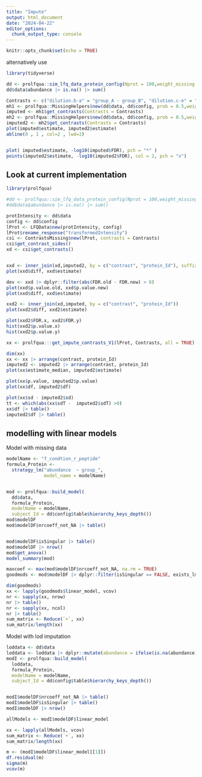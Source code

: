 ```yaml
---
title: "Impute"
output: html_document
date: "2024-04-22"
editor_options: 
  chunk_output_type: console
---
```


```r
knitr::opts_chunk$set(echo = TRUE)
```


alternatively use

```r
library(tidyverse)

dd <- prolfqua::sim_lfq_data_protein_config(Nprot = 100,weight_missing = 2)
dd$data$abundance |> is.na() |> sum()

Contrasts <- c("dilution.b-a" = "group_A - group_B", "dilution.c-e" = "group_A - group_Ctrl")
mh1 <- prolfqua::MissingHelpers$new(dd$data, dd$config, prob = 0.5,weighted = TRUE)
imputed <- mh1$get_contrasts(Contrasts = Contrasts)
mh2 <- prolfqua::MissingHelpers$new(dd$data, dd$config, prob = 0.5,weighted = FALSE)
imputed2 <- mh2$get_contrasts(Contrasts = Contrasts)
plot(imputed$estimate, imputed2$estimate)
abline(0 , 1 , col=2 , lwd=2)


plot( imputed$estimate, -log10(imputed$FDR), pch = "*" )
points(imputed2$estimate, -log10(imputed2$FDR), col = 2, pch = "x")

```




## Look at current implementation




```r
library(prolfqua)

#dd <- prolfqua::sim_lfq_data_protein_config(Nprot = 100,weight_missing = 2)
#dd$data$abundance |> is.na() |> sum()

protIntensity <- dd$data
config <- dd$config
lProt <- LFQData$new(protIntensity, config)
lProt$rename_response("transformedIntensity")
csi <- ContrastsMissing$new(lProt, contrasts = Contrasts)
csi$get_contrast_sides()
xd <- csi$get_contrasts()


xxd <- inner_join(xd,imputed2, by = c("contrast", "protein_Id"), suffix = c(".old",".new"))
plot(xxd$diff, xxd$estimate)

dev <- xxd |> dplyr::filter(abs(FDR.old - FDR.new) > 0) 
plot(xxd$p.value.old, xxd$p.value.new)
plot(xxd$diff, xxd$estimate)

xxd2 <- inner_join(xd,imputed, by = c("contrast", "protein_Id"))
plot(xxd2$diff, xxd2$estimate)

plot(xxd2$FDR.x, xxd2$FDR.y)
hist(xxd2$p.value.x)
hist(xxd2$p.value.y)

```


```r
xx <- prolfqua:::get_impute_contrasts_V1(lProt, Contrasts, all = TRUE)

dim(xx)
xx <- xx |> arrange(contrast, protein_Id)
imputed2 <- imputed2 |> arrange(contrast, protein_Id)
plot(xx$estimate_median, imputed2$estimate)

plot(xx$p.value, imputed2$p.value)
plot(xx$df, imputed2$df)

plot(xx$sd - imputed2$sd)
tt <- which(abs(xx$sdT -  imputed2$sdT) >0)
xx$df |> table()
imputed2$df |> table()


```

## modelling with linear models


Model with missing data

```r
modelName <- "f_condtion_r_peptide"
formula_Protein <-
  strategy_lm("abundance  ~ group_",
              model_name = modelName)


mod <- prolfqua::build_model(
  dd$data,
  formula_Protein,
  modelName = modelName,
  subject_Id = dd$config$table$hierarchy_keys_depth())
mod$modelDF
mod$modelDF$nrcoeff_not_NA |> table()


mod$modelDF$isSingular |> table()
mod$modelDF |> nrow()
mod$get_anova()
model_summary(mod)

maxcoef <- max(mod$modelDF$nrcoeff_not_NA, na.rm = TRUE)
goodmods <- mod$modelDF |> dplyr::filter(isSingular == FALSE, exists_lmer == TRUE, nrcoeff_not_NA == maxcoef)

dim(goodmods)
xx <- lapply(goodmods$linear_model, vcov)
nr <- sapply(xx, nrow)
nr |> table()
nr <- sapply(xx, ncol)
nr |> table()
sum_matrix <- Reduce(`+`, xx)
sum_matrix/length(xx)


```

Model with lod imputation

```r
loddata <- dd$data
loddata <- loddata |> dplyr::mutate(abundance = ifelse(is.na(abundance), LOD, abundance))
modI <- prolfqua::build_model(
  loddata,
  formula_Protein,
  modelName = modelName,
  subject_Id = dd$config$table$hierarchy_keys_depth())


modI$modelDF$nrcoeff_not_NA |> table()
modI$modelDF$isSingular |> table()
modI$modelDF |> nrow()

allModels <- modI$modelDF$linear_model

xx <- lapply(allModels, vcov)
sum_matrix <- Reduce(`+`, xx)
sum_matrix/length(xx)


```


```r
m <- (modI$modelDF$linear_model[[1]])
df.residual(m)
sigma(m)
vcov(m)


```
